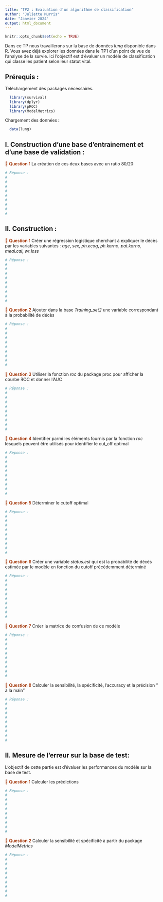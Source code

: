 ```yaml
---
title: "TP2 : Evaluation d'un algorithme de classification"
author: "Juliette Murris"
date: "Janvier 2024"
output: html_document
---
```


```r
knitr::opts_chunk$set(echo = TRUE)
```


Dans ce TP nous travaillerons sur la base de données _lung_ disponible dans R. Vous avez déjà explorer les données dans le TP1 d'un point de vue de l'analyse de la survie. Ici l'objectif est d'évaluer un modèle de classification qui classe les patient selon leur statut vital. 


## Prérequis : 

Téléchargement des packages nécessaires.

```r
  library(survival)
  library(dplyr)
  library(pROC)
  library(ModelMetrics)
```

Chargement des données : 

```r
  data(lung)
```



## I. Construction d'une base d'entrainement et d'une base de validation :

<span style='color: #a13203; font-weight: 600;'>💬 Question 1 </span>  La création de ces deux bases avec un ratio 80/20

```r
# Réponse :
# 
# 
# 
#
#
#
#
#
#
```




## II. Construction :

<span style='color: #a13203; font-weight: 600;'>💬 Question 1 </span>  Créer une régression logistique cherchant à expliquer le décès par les variables suivantes : _age_, _sex_, _ph.ecog_, _ph.karno_, _pat.karno_, _meal.cal_, _wt.loss_ 

```r
# Réponse :
# 
# 
# 
#
#
#
#
#
#
```




<span style='color: #a13203; font-weight: 600;'>💬 Question 2 </span>  Ajouter dans la base _Training_set2_ une variable correspondant à la probabilité de décès 

```r
# Réponse :
# 
# 
# 
#
#
#
#
#
#
```

<span style='color: #a13203; font-weight: 600;'>💬 Question 3 </span>  Utiliser la fonction _roc_ du package proc pour afficher la courbe ROC et donner l'AUC 

```r
# Réponse :
# 
# 
# 
#
#
#
#
#
#
```



<span style='color: #a13203; font-weight: 600;'>💬 Question 4</span>  Identifier parmi les éléments fournis par la fonction _roc_ lesquels peuvent être utilisés pour identifier le cut_off optimal 

```r
# Réponse :
# 
# 
# 
#
#
#
#
#
#
```




<span style='color: #a13203; font-weight: 600;'>💬 Question 5 </span>  Déterminer le cutoff optimal  

```r
# Réponse :
# 
# 
# 
#
#
#
#
#
#
```



<span style='color: #a13203; font-weight: 600;'>💬 Question 6 </span>  Créer une variable _status.est_ qui est la probabilité de décès estimée par le modèle en fonction du cutoff précédemment déterminé 

```r
# Réponse :
# 
# 
# 
#
#
#
#
#
#
```






<span style='color: #a13203; font-weight: 600;'>💬 Question 7 </span>  Créer la matrice de confusion de ce modèle 

```r
# Réponse :
# 
# 
# 
#
#
#
#
#
#
```


<span style='color: #a13203; font-weight: 600;'>💬 Question 8 </span>  Calculer la sensibilité, la spécificité, l'accuracy et la précision " à la main"

```r
# Réponse :
# 
# 
# 
#
#
#
#
#
#
```





## II. Mesure de l'erreur sur la base de test:


L'objectif de cette partie est d'évaluer les performances du modèle sur la base de test.

<span style='color: #a13203; font-weight: 600;'>💬 Question 1 </span>  Calculer les prédictions 

```r
# Réponse :
# 
# 
# 
#
#
#
#
#
#
```

<span style='color: #a13203; font-weight: 600;'>💬 Question 2 </span>  Calculer la sensibilité et spécificité à partir du package _ModelMetrics_ 

```r
# Réponse :
# 
# 
# 
#
#
#
#
#
#
```


